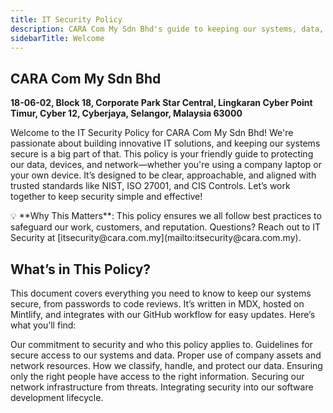 ```yaml
---
title: IT Security Policy
description: CARA Com My Sdn Bhd's guide to keeping our systems, data, and team secure
sidebarTitle: Welcome
---
```


## CARA Com My Sdn Bhd

**18-06-02, Block 18, Corporate Park Star Central, Lingkaran Cyber Point Timur, Cyber 12, Cyberjaya, Selangor, Malaysia 63000**

Welcome to the IT Security Policy for CARA Com My Sdn Bhd! We're passionate about building innovative IT solutions, and keeping our systems secure is a big part of that. This policy is your friendly guide to protecting our data, devices, and network—whether you're using a company laptop or your own device. It’s designed to be clear, approachable, and aligned with trusted standards like NIST, ISO 27001, and CIS Controls. Let’s work together to keep security simple and effective!

<Note>
  💡 **Why This Matters**: This policy ensures we all follow best practices to
  safeguard our work, customers, and reputation. Questions? Reach out to IT
  Security at [itsecurity@cara.com.my](mailto:itsecurity@cara.com.my).
</Note>

## What’s in This Policy?

This document covers everything you need to know to keep our systems secure, from passwords to code reviews. It’s written in MDX, hosted on Mintlify, and integrates with our GitHub workflow for easy updates. Here’s what you’ll find:

<CardGroup>
  <Card title="Scope" href="/scope">
    Our commitment to security and who this policy applies to.
  </Card>
  <Card title="Authentication & Access" href="/auth_n_access">
    Guidelines for secure access to our systems and data.
  </Card>
  <Card title="Acceptable Use" href="/acceptable_use">
    Proper use of company assets and network resources.
  </Card>
  <Card title="Data Handling" href="/data_handling">
    How we classify, handle, and protect our data.
  </Card>
  <Card title="Access Control" href="/access_control">
    Ensuring only the right people have access to the right information.
  </Card>
  <Card title="Network Security" href="/network_security">
    Securing our network infrastructure from threats.
  </Card>
  <Card title="Development Security" href="/dev_security">
    Integrating security into our software development lifecycle.
  </Card>
</CardGroup>
